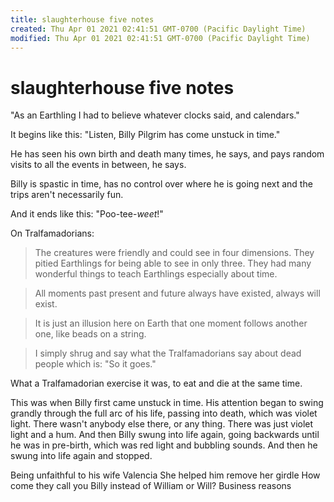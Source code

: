```yaml
---
title: slaughterhouse five notes
created: Thu Apr 01 2021 02:41:51 GMT-0700 (Pacific Daylight Time)
modified: Thu Apr 01 2021 02:41:51 GMT-0700 (Pacific Daylight Time)
---
```

# slaughterhouse five notes

"As an Earthling I had to believe whatever clocks said, and calendars."

It begins like this: "Listen, Billy Pilgrim has come unstuck in time."

He has seen his own birth and death many times, he says, and pays random visits to all the events in between, he says.

Billy is spastic in time, has no control over where he is going next and the trips aren't necessarily fun.

And it ends like this: "Poo-tee-*weet*!"

On Tralfamadorians:

> The creatures were friendly and could see in four dimensions. They pitied Earthlings for being able to see in only three. They had many wonderful things to teach Earthlings especially about time.

> All moments past present and future always have existed, always will exist.

> It is just an illusion here on Earth that one moment follows another one, like beads on a string.

> I simply shrug and say what the Tralfamadorians say about dead people which is: "So it goes."

What a Tralfamadorian exercise it was, to eat and die at the same time.

This was when Billy first came unstuck in time. His attention began to swing grandly through the full arc of his life, passing into death, which was violet light. There wasn't anybody else there, or any thing. There was just violet light and a hum. And then Billy swung into life again, going backwards until he was in pre-birth, which was red light and bubbling sounds. And then he swung into life again and stopped.

Being unfaithful to his wife Valencia
She helped him remove her girdle
How come they call you Billy instead of William or Will?
Business reasons